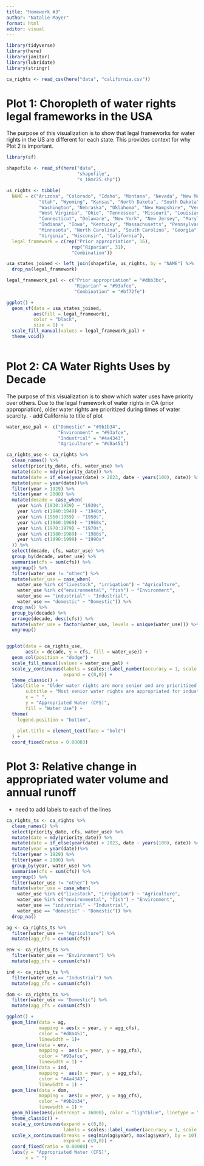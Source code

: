 ```yaml
---
title: "Homework #3"
author: "Natalie Mayer"
format: html
editor: visual
---
```


```r
library(tidyverse)
library(here)
library(janitor)
library(lubridate)
library(stringr)

ca_rights <- read_csv(here("data", "california.csv"))
```


# Plot 1: Choropleth of water rights legal frameworks in the USA
The purpose of this visualization is to show that legal frameworks for water rights in the US are different for each state. This provides context for why Plot 2 is important. 

```r
library(sf)

shapefile <- read_sf(here("data", 
                          "shapefile", 
                          "s_18mr25.shp")) 

us_rights <- tibble(
  NAME = c("Arizona", "Colorado", "Idaho", "Montana", "Nevada", "New Mexico", 
            "Utah", "Wyoming", "Kansas", "North Dakota", "South Dakota", "Oregon", "Texas", 
            "Washington", "Nebraska", "Oklahoma", "New Hampshire", "Vermont", "Rhode Island", 
            "West Virginia", "Ohio", "Tennessee", "Missouri", "Louisiana", "Alabama", "Arkansas", 
            "Connecticut", "Delaware", "New York", "New Jersey", "Maryland", "Illinois", 
            "Indiana", "Iowa", "Kentucky", "Massachusetts", "Pennsylvania", "Mississippi", "Maine", "Michigan",
            "Minnesota", "North Carolina", "South Carolina", "Georgia", "Florida", 
            "Virginia", "Wisconsin", "California"),
  legal_framework = c(rep("Prior appropriation", 16), 
                        rep("Riparian", 31), 
                        "Combination"))

usa_states_joined <- left_join(shapefile, us_rights, by = "NAME") %>%
  drop_na(legal_framework) 
```

```r
legal_framework_pal <- c("Prior appropriation" = "#dbb3bc", 
                         "Riparian" = "#93afce", 
                         "Combination" = "#bf72fe") 

ggplot() + 
  geom_sf(data = usa_states_joined, 
          aes(fill = legal_framework), 
          color = "black", 
          size = 1) + 
  scale_fill_manual(values = legal_framework_pal) + 
  theme_void() 
  
```





# Plot 2: CA Water Rights Uses by Decade
The purpose of this visualization is to show which water uses have priority over others. Due to the legal framework of water rights in CA (prior appropriation), older water rights are prioritized during times of water scarcity. 
- add California to title of plot

```r
water_use_pal <- c("Domestic" = "#9b1b34", 
                   "Environment" = "#93afce", 
                   "Industrial" = "#4a4343", 
                   "Agriculture" = "#d8a451")

ca_rights_use <- ca_rights %>%
  clean_names() %>%
  select(priority_date, cfs, water_use) %>%
  mutate(date = mdy(priority_date)) %>%
  mutate(date = if_else(year(date) > 2023, date - years(100), date)) %>%
  mutate(year = year(date))%>%
  filter(year > 1929) %>%
  filter(year < 2000) %>%
  mutate(decade = case_when(
    year %in% (1930:1939) ~ "1930s", 
    year %in% c(1940:1949) ~ "1940s", 
    year %in% (1950:1959) ~ "1950s", 
    year %in% c(1960:1969) ~ "1960s",
    year %in% (1970:1979) ~ "1970s", 
    year %in% c(1980:1989) ~ "1980s",
    year %in% c(1990:1999) ~ "1990s"
  )) %>%
  select(decade, cfs, water_use) %>%
  group_by(decade, water_use) %>%
  summarise(cfs = sum(cfs)) %>%
  ungroup() %>%
  filter(water_use != "other") %>%
  mutate(water_use = case_when(
    water_use %in% c("livestock", "irrigation") ~ "Agriculture",
    water_use %in% c("environmental", "fish") ~ "Environment",
    water_use == "industrial" ~ "Industrial",
    water_use == "domestic" ~ "Domestic")) %>%
  drop_na() %>%
  group_by(decade) %>%
  arrange(decade, desc(cfs)) %>%
  mutate(water_use = factor(water_use, levels = unique(water_use))) %>%
  ungroup()


ggplot(data = ca_rights_use, 
       aes(x = decade, y = cfs, fill = water_use)) + 
  geom_col(position = "dodge") + 
  scale_fill_manual(values = water_use_pal) + 
  scale_y_continuous(labels = scales::label_number(accuracy = 1, scale = 0.001, suffix = "K"),
                     expand = c(0,0)) +
  theme_classic() + 
  labs(title = "Older water rights are more senior and are prioritized when water is scarce", 
       subtitle = "Most senior water rights are appropriated for industrial and domestic uses",
       x = " ", 
       y = "Appropriated Water (CFS)", 
       fill = "Water Use") + 
  theme(
    legend.position = "bottom", 
    
    plot.title = element_text(face = "bold")
  ) + 
  coord_fixed(ratio = 0.00003)

```



# Plot 3: Relative change in appropriated water volume and annual runoff 
- need to add labels to each of the lines

```r
ca_rights_ts <- ca_rights %>%
  clean_names() %>%
  select(priority_date, cfs, water_use) %>%
  mutate(date = mdy(priority_date)) %>%
  mutate(date = if_else(year(date) > 2023, date - years(100), date)) %>%
  mutate(year = year(date))%>%
  filter(year > 1929) %>%
  filter(year < 2000) %>%
  group_by(year, water_use) %>%
  summarise(cfs = sum(cfs)) %>%
  ungroup() %>%
  filter(water_use != "other") %>%
  mutate(water_use = case_when(
    water_use %in% c("livestock", "irrigation") ~ "Agriculture",
    water_use %in% c("environmental", "fish") ~ "Environment",
    water_use == "industrial" ~ "Industrial",
    water_use == "domestic" ~ "Domestic")) %>%
  drop_na() 

ag <- ca_rights_ts %>%
  filter(water_use == "Agriculture") %>%
  mutate(agg_cfs = cumsum(cfs))

env <- ca_rights_ts %>%
  filter(water_use == "Environment") %>%
  mutate(agg_cfs = cumsum(cfs))

ind <- ca_rights_ts %>%
  filter(water_use == "Industrial") %>%
  mutate(agg_cfs = cumsum(cfs))

dom <- ca_rights_ts %>%
  filter(water_use == "Domestic") %>%
  mutate(agg_cfs = cumsum(cfs))
```

```r
ggplot() + 
  geom_line(data = ag, 
            mapping = aes(x = year, y = agg_cfs), 
            color = "#d8a451", 
            linewidth = 1)+
  geom_line(data = env, 
            mapping =  aes(x = year, y = agg_cfs), 
            color = "#93afce", 
            linewidth = 1) +
  geom_line(data = ind, 
            mapping =  aes(x = year, y = agg_cfs), 
            color = "#4a4343", 
            linewidth = 1) +
  geom_line(data = dom, 
            mapping =  aes(x = year, y = agg_cfs), 
            color = "#9b1b34", 
            linewidth = 1) + 
  geom_hline(aes(yintercept = 36000), color = "lightblue", linetype = "dashed") + # max oroville dam cfs
  theme_classic() + 
  scale_y_continuous(expand = c(0,0),
                     labels = scales::label_number(accuracy = 1, scale = 0.001, suffix = "K")) +
  scale_x_continuous(breaks = seq(min(ag$year), max(ag$year), by = 10), 
                     expand = c(0,0)) + 
  coord_fixed(ratio = 0.00008) + 
  labs(y = "Appropriated Water (CFS)", 
       x = " ")
```









